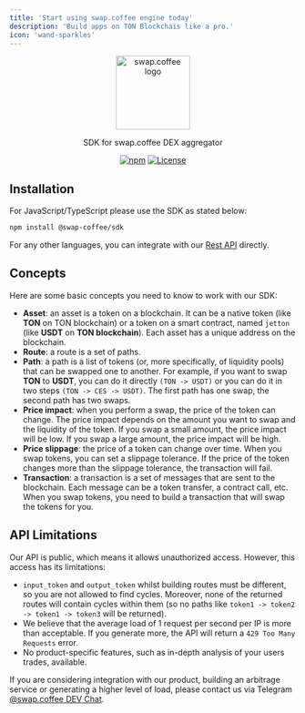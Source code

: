 ```yaml
---
title: 'Start using swap.coffee engine today'
description: 'Build apps on TON Blockchais like a pro.'
icon: 'wand-sparkles'
---
```


<p align="center">
    <a href="https://swap.coffee" target="blank"><img src="https://avatars.githubusercontent.com/u/171727895?s=400&u=f6a9b30455abed8c09dc7d4e6108eb21d0715ade&v=4" width="130" alt="swap.coffee logo" /></a>
</p>

<p align="center">SDK for swap.coffee DEX aggregator</p>

<p align="center">
    <a href="https://www.npmjs.com/package/@swap-coffee/sdk"><img alt="npm" src="https://img.shields.io/npm/v/%40swap-coffee%2Fsdk?labelColor=%23fffff&color=%233e1c00"/></a>
    <a href="https://opensource.org/licenses/mit"><img alt="License" src="https://img.shields.io/badge/license-MIT-blue"/></a>
</p>


## Installation

For JavaScript/TypeScript please use the SDK as stated below:

```bash
npm install @swap-coffee/sdk
```

For any other languages, you can integrate with our [Rest API](https://backend.swap.coffee/swagger-ui) directly.

## Concepts

Here are some basic concepts you need to know to work with our SDK:

- **Asset**: an asset is a token on a blockchain. It can be a native token (like **TON** on TON blockchain) or a token on a smart contract, named `jetton` (like **USDT** on **TON blockchain**). Each asset has a unique address on the blockchain.
- **Route**: a route is a set of paths.
- **Path**: a path is a list of tokens (or, more specifically, of liquidity pools) that can be swapped one to another. For example, if you want to swap **TON** to **USDT**, you can do it directly `(TON -> USDT)` or you can do it in two steps ``(TON -> CES -> USDT)``. The first path has one swap, the second path has two swaps.
- **Price impact**: when you perform a swap, the price of the token can change. The price impact depends on the amount you want to swap and the liquidity of the token. If you swap a small amount, the price impact will be low. If you swap a large amount, the price impact will be high.
- **Price slippage**: the price of a token can change over time. When you swap tokens, you can set a slippage tolerance. If the price of the token changes more than the slippage tolerance, the transaction will fail.
- **Transaction**: a transaction is a set of messages that are sent to the blockchain. Each message can be a token transfer, a contract call, etc. When you swap tokens, you need to build a transaction that will swap the tokens for you.

## API Limitations
Our API is public, which means it allows unauthorized access. However, this access has its limitations:

- `input_token` and `output_token` whilst building routes must be different, so you are not allowed to find cycles.
Moreover, none of the returned routes will contain cycles within them (so no paths like
`token1 -> token2 -> token1 -> token3` will be returned).
- We believe that the average load of 1 request per second per IP is more than acceptable. If you generate more, the API
will return a `429 Too Many Requests` error.
- No product-specific features, such as in-depth analysis of your users trades, available.

If you are considering integration with our product, building an arbitrage service or generating a higher level of load,
please contact us via Telegram [@swap.coffee DEV Chat](https://t.me/swapcoffee_dev_chat).

